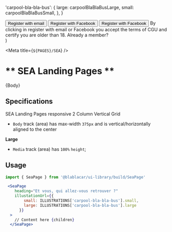 


  'carpool-bla-bla-bus': {
    large: carpoolBlaBlaBusLarge,
    small: carpoolBlaBlaBusSmall,
  },
}

  <div>
    <Marquee>
      <TripCardSample departure="Ajaccio" arrival="Amsterdam" priceLabel="from" price="€90" />
      <TripCardSample departure="London" arrival="Manchester" priceLabel="from" price="€10" />
      <TripCardSample departure="London" arrival="Paris" priceLabel="from" price="€50" />
    </Marquee>
    <ButtonGroup>
      <Button status={ButtonStatus.PRIMARY}> Register with email </Button>
      <Button status={ButtonStatus.FACEBOOK}> Register with Facebook </Button>
      <Button status={ButtonStatus.VKONTAKTE}> Register with Facebook </Button>
    </ButtonGroup>
    <Disclaimer as="p">
      By clicking in register with email or Facebook you accept the terms of CGU and certify you
      are older than 18.
    </Disclaimer>
    <SubHeader>Already a member?</SubHeader>
    <ItemAction action="Sign In" />
  </div>
)


<Meta title={`${PAGES}/SEA`} />

# ** SEA Landing Pages **
<Canvas>
  <Story name="Default">
    <SeaPage
      heading="Et vous, qui allez-vous retrouver ?"
      illustationUrl={{
        small: ILLUSTRATIONS['carpool-bla-bla-bus'].small,
        large: ILLUSTRATIONS['carpool-bla-bla-bus'].large,
      }}
    >
      {Body}
    </SeaPage>
  </Story>
</Canvas>

## Specifications

SEA Landing Pages responsive 2 Column Vertical Grid

- `Body`  track (area) has max-width `375px` and is vertical/horizontally aligned to the center

**Large**

- `Media` track (area) has `100%` `height`;

## Usage

```jsx
import { SeaPage } from '@blablacar/ui-library/build/SeaPage'

 <SeaPage
    heading="Et vous, qui allez-vous retrouver ?"
    illustationUrl={{
        small: ILLUSTRATIONS['carpool-bla-bla-bus'].small,
        large: ILLUSTRATIONS['carpool-bla-bla-bus'].large
      }}
  >
    // Content here {children}
  </SeaPage>
```

<ArgsTable of={SeaPage} />
